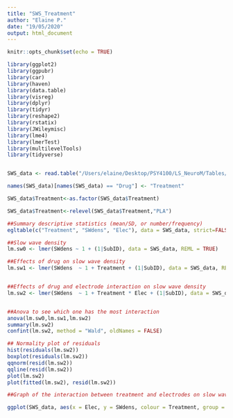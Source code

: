 ```yaml
---
title: "SWS_Treatment"
author: "Elaine P."
date: "19/05/2020"
output: html_document
---
```


```r
knitr::opts_chunk$set(echo = TRUE)
```

```r
library(ggplot2)
library(ggpubr)
library(car)
library(haven)
library(data.table)
library(visreg)
library(dplyr)
library(tidyr)
library(reshape2)
library(rstatix)
library(JWileymisc)
library(lme4)
library(lmerTest)
library(multilevelTools)
library(tidyverse)


SWS_data <- read.table("/Users/elaine/Desktop/PSY4100/LS_NeuroM/Tables/CTET_SWdetection_thr90_allE_P2P_vec.txt", header = TRUE, sep = ",", stringsAsFactors = FALSE)

names(SWS_data)[names(SWS_data) == "Drug"] <- "Treatment"

SWS_data$Treatment<-as.factor(SWS_data$Treatment)

SWS_data$Treatment<-relevel(SWS_data$Treatment,"PLA")
```

```r
##Summary descriptive statistics (mean/SD, or number/frequency)
egltable(c("Treatment", "SWdens", "Elec"), data = SWS_data, strict=FALSE)
```


```r
##Slow wave density 
lm.sw0 <- lmer(SWdens ~ 1 + (1|SubID), data = SWS_data, REML = TRUE)

##Effects of drug on slow wave density
lm.sw1 <- lmer(SWdens  ~ 1 + Treatment + (1|SubID), data = SWS_data, REML = TRUE)


##Effects of drug and electrode interaction on slow wave density
lm.sw2 <- lmer(SWdens  ~ 1 + Treatment * Elec + (1|SubID), data = SWS_data, REML = TRUE)


##Anova to see which one has the most interaction
anova(lm.sw0,lm.sw1,lm.sw2)
summary(lm.sw2)
confint(lm.sw2, method = "Wald", oldNames = FALSE)

## Normality plot of residuals 
hist(residuals(lm.sw2))
boxplot(residuals(lm.sw2))
qqnorm(resid(lm.sw2))
qqline(resid(lm.sw2))
plot(lm.sw2)
plot(fitted(lm.sw2), resid(lm.sw2))

```

```r
##Graph of the interaction between treatment and electrodes on slow wave density

ggplot(SWS_data, aes(x = Elec, y = SWdens, colour = Treatment, group = SubID)) + geom_point() + geom_jitter(alpha = 0.25, width = .25) + scale_colour_brewer(palette = "Dark2") + scale_fill_brewer(palette = "Dark2") + ggtitle("Slow wave density according to electrodes and treatment") + ylab("Slow Wave Density") + xlab("Electrode") + xlim(c("C3", "C5", "F7", "F8","FC3","FC5","FC6" ))


```


